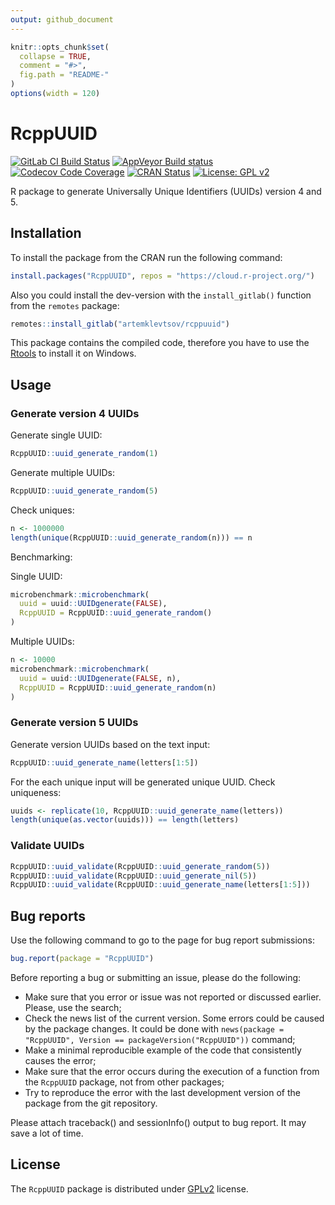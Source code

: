 ```yaml
---
output: github_document
---
```


<!-- README.md is generated from README.Rmd. Please edit that file -->

```r
knitr::opts_chunk$set(
  collapse = TRUE,
  comment = "#>",
  fig.path = "README-"
)
options(width = 120)
```

# RcppUUID

<!-- badges: start -->

[![GitLab CI Build Status](https://gitlab.com/artemklevtsov/rcppuuid/badges/master/pipeline.svg)](https://gitlab.com/artemklevtsov/rcppuuid/pipelines)
[![AppVeyor Build status](https://ci.appveyor.com/api/projects/status/if9qot73i61ts59y?svg=true)](https://ci.appveyor.com/project/artemklevtsov/rcppuuid)
[![Codecov Code Coverage](https://codecov.io/gl/artemklevtsov/rcppuuid/branch/master/graph/badge.svg)](https://codecov.io/gl/artemklevtsov/rcppuuid)
[![CRAN Status](http://www.r-pkg.org/badges/version/RcppUUID)](https://cran.r-project.org/package=RcppUUID)
[![License: GPL v2](https://img.shields.io/badge/License-GPL%20v2-blue.svg)](https://www.gnu.org/licenses/old-licenses/gpl-2.0.en.html)

<!-- badges: end -->

R package to generate Universally Unique Identifiers (UUIDs) version 4 and 5.

## Installation

To install the package from the CRAN run the following command:

```r
install.packages("RcppUUID", repos = "https://cloud.r-project.org/")
```

Also you could install the dev-version with the `install_gitlab()` function from the `remotes` package:

```r
remotes::install_gitlab("artemklevtsov/rcppuuid")
```

This package contains the compiled code, therefore you have to use the [Rtools](https://cran.r-project.org/bin/windows/Rtools/) to install it on Windows.

## Usage

### Generate version 4 UUIDs

Generate single UUID:

```r
RcppUUID::uuid_generate_random(1)
```

Generate multiple UUIDs:

```r
RcppUUID::uuid_generate_random(5)
```

Check uniques:

```r
n <- 1000000
length(unique(RcppUUID::uuid_generate_random(n))) == n
```

Benchmarking:

Single UUID:

```r
microbenchmark::microbenchmark(
  uuid = uuid::UUIDgenerate(FALSE),
  RcppUUID = RcppUUID::uuid_generate_random()
)
```

Multiple UUIDs:

```r
n <- 10000
microbenchmark::microbenchmark(
  uuid = uuid::UUIDgenerate(FALSE, n),
  RcppUUID = RcppUUID::uuid_generate_random(n)
)
```

### Generate version 5 UUIDs

Generate version UUIDs based on the text input:

```r
RcppUUID::uuid_generate_name(letters[1:5])
```

For the each unique input will be generated unique UUID. Check uniqueness:

```r
uuids <- replicate(10, RcppUUID::uuid_generate_name(letters))
length(unique(as.vector(uuids))) == length(letters)
```

### Validate UUIDs

```r
RcppUUID::uuid_validate(RcppUUID::uuid_generate_random(5))
RcppUUID::uuid_validate(RcppUUID::uuid_generate_nil(5))
RcppUUID::uuid_validate(RcppUUID::uuid_generate_name(letters[1:5]))
```


## Bug reports

Use the following command to go to the page for bug report submissions:

```r
bug.report(package = "RcppUUID")
```

Before reporting a bug or submitting an issue, please do the following:

- Make sure that you error or issue was not reported or discussed earlier. Please, use the search;
- Check the news list of the current version. Some errors could be caused by the package changes. It could be done with `news(package = "RcppUUID", Version == packageVersion("RcppUUID"))` command;
- Make a minimal reproducible example of the code that consistently causes the error;
- Make sure that the error occurs during the execution of a function from the `RcppUUID` package, not from other packages;
- Try to reproduce the error with the last development version of the package from the git repository.

Please attach traceback() and sessionInfo() output to bug report. It may save a lot of time.

## License

The `RcppUUID` package is distributed under [GPLv2](http://www.gnu.org/licenses/gpl-2.0.html) license.
